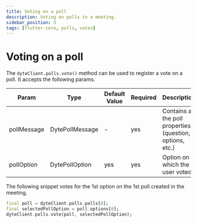 ```yaml
---
title: Voting on a poll
description: Voting on polls in a meeting.
sidebar_position: 3
tags: [flutter-core, polls, votes]
---
```


# Voting on a poll

The `dyteClient.polls.vote()` method can be used to register a vote
on a poll. It accepts the following params.

| Param       | Type            | Default Value | Required | Description                                                |
| ----------- | --------------- | ------------- | -------- | ---------------------------------------------------------- |
| pollMessage | DytePollMessage | -             | yes      | Contains all the poll properties (question, options, etc.) |
| pollOption  | DytePollOption  | yes           | yes      | Option on which the user voted                             |

The following snippet votes for the 1st option on the 1st poll created in the
meeting.

```dart
final poll = dyteClient.polls.polls[0];
final selectedPollOption = poll.options[0];
dyteClient.polls.vote(poll, selectedPollOption);
```
